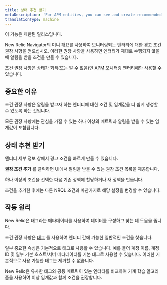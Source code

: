 ```yaml
---
title: 상태 추천 받기
metaDescription: 'For APM entities, you can see and create recommended alert conditions.'
translationType: machine
---
```


<Callout variant="important">
  이 기능은 제한된 릴리스입니다.
</Callout>

New Relic Navigator의 미니 개요를 사용하여 모니터링되는 엔터티에 대한 경고 조건 권장 사항을 얻으십시오. 이러한 권장 사항을 사용하면 엔터티가 제대로 수행되지 않을 때 알림을 받을 조건을 만들 수 있습니다.

<Callout variant="important">
  조건 권장 사항은 상태가 회색(또는 알 수 없음)인 APM 모니터링 엔터티에만 사용할 수 있습니다.
</Callout>

## 중요한 이유

조건 권장 사항은 알림을 받고자 하는 엔터티에 대한 조건 및 임계값을 더 쉽게 생성할 수 있도록 하는 것입니다.

모든 권장 사항에는 관심을 가질 수 있는 하나 이상의 메트릭과 알림을 받을 수 있는 임계값이 포함됩니다.

## 상태 추천 받기

엔터티 세부 정보 창에서 경고 조건을 빠르게 만들 수 있습니다.

**권장 조건 추가** 를 클릭하면 UI에서 알림을 받을 수 있는 권장 조건 목록을 제공합니다.

하나 이상의 조건을 선택한 다음 기존 정책에 할당하거나 새 정책을 만듭니다.

조건을 추가한 후에는 다른 NRQL 조건과 마찬가지로 해당 설정을 변경할 수 있습니다.

## 작동 원리

New Relic은 태그라는 메타데이터를 사용하여 데이터를 구성하고 찾는 데 도움을 줍니다.

조건 권장 사항은 [태그](/docs/new-relic-one/use-new-relic-one/core-concepts/use-tags-help-organize-find-your-data/) 를 사용하여 엔터티 간에 가능한 일반적인 조건을 찾습니다.

일부 중요한 속성은 기본적으로 태그로 사용할 수 있습니다. 예를 들어 계정 이름, 계정 ID 및 일부 기본 호스트/서버 메타데이터를 기본 태그로 사용할 수 있습니다. 이러한 기본적으로 사용 가능한 태그는 제거할 수 없습니다.

New Relic은 유사한 태그와 공통 메트릭이 있는 엔터티를 비교하여 기계 학습 알고리즘을 사용하여 이상 임계값과 함께 조건을 권장합니다.